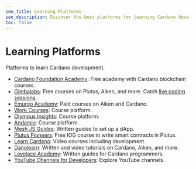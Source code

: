 ```yaml
---
seo_title: Learning Platforms
seo_description: Discover the best platforms for learning Cardano development. Explore courses on Aiken, Plutus, Mesh, and more. Become a Cardano developer today!
toc: false
---
```


# Learning Platforms

Platforms to learn Cardano development.

- [Cardano Foundation Academy](https://education.cardanofoundation.org/): Free academy with Cardano blockchain courses.
- [Gimbalabs](https://plutuspbl.io): Free courses on Plutus, Aiken, and more. Catch [live coding sessions](https://www.youtube.com/@gimbalabs/streams).
- [Emurgo Academy](https://education.emurgo.io/): Paid courses on Aiken and Cardano.
- [Work Courses](https://work.courses/): Course platform.
- [Olympus Insights](https://olympusinsights.io/): Course platform.
- [Andamio](https://www.andamio.io/courses): Course platform.
- [Mesh JS Guides](https://meshjs.dev/guides): Written guides to set up a dApp.
- [Plutus Pioneers](https://github.com/input-output-hk/plutus-pioneer-program): Free IOG course to write smart contracts in Plutus.
- [Learn Cardano](https://learncardano.io/courses/): Video courses including development.
- [Danolearn](https://danolearn.com/course/): Written and video tutorials on Cardano, Aiken, and more.
- [Lovelace Academy](https://learn.lovelace.academy): Written guides for Cardano programmers.
- [YouTube Channels for Developers](https://www.adastack.io/community/youtube#development): Explore YouTube channels.
